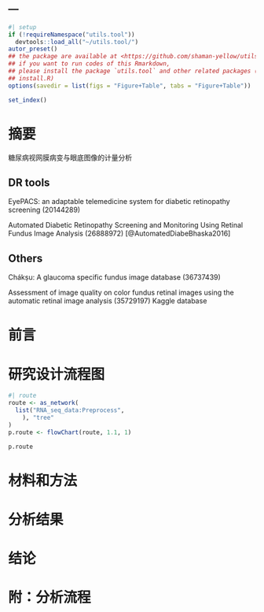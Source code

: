 ---
---

```r
#| setup
if (!requireNamespace("utils.tool"))
  devtools::load_all("~/utils.tool/")
autor_preset()
## the package are available at <https://github.com/shaman-yellow/utils.tool>
## if you want to run codes of this Rmarkdown,
## please install the package `utils.tool` and other related packages (run
## install.R)
options(savedir = list(figs = "Figure+Table", tabs = "Figure+Table"))
```

```r
set_index()
```

# 摘要 {#abstract}

糖尿病视网膜病变与眼底图像的计量分析

## DR tools

EyePACS: an adaptable telemedicine system for diabetic retinopathy screening (20144289)

Automated Diabetic Retinopathy Screening and Monitoring Using Retinal Fundus Image Analysis (26888972) [@AutomatedDiabeBhaska2016]

## Others

Chákṣu: A glaucoma specific fundus image database (36737439)

Assessment of image quality on color fundus retinal images using the automatic retinal image analysis (35729197)
Kaggle database


# 前言 {#introduction}

# 研究设计流程图 {#route}

```r
#| route
route <- as_network(
  list("RNA_seq_data:Preprocess",
    ), "tree"
)
p.route <- flowChart(route, 1.1, 1)
```

```r
p.route
```

# 材料和方法 {#methods}

# 分析结果 {#results}

# 结论 {#dis}

# 附：分析流程 {#workflow}
